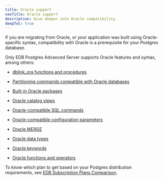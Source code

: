 ```yaml
---
title: Oracle support 
navTitle: Oracle support
description: Dive deeper into Oracle compatibility.
deepToC: true
---
```


If you are migrating from Oracle, or your application was built using Oracle-specific syntax, compatibility with Oracle is a prerequisite for your Postgres database.

Only EDB Postgres Advanced Server supports Oracle features and syntax, among others:

-   [dblink_ora functions and procedures](/epas/latest/reference/oracle_compatibility_reference/01_dblink_ora_functions_and_procedures/) 

-   [Partitioning commands compatible with Oracle databases](/epas/latest/reference/oracle_compatibility_reference/04_partitioning_commands_compatible_with_oracle_databases/)

-   [Built-in Oracle packages](/epas/latest/reference/oracle_compatibility_reference/epas_compat_bip_guide/03_built-in_packages/)

-   [Oracle catalog views](/epas/latest/reference/oracle_compatibility_reference/epas_compat_cat_views/oracle_compatible_views/62_dba_users/)

-   [Oracle-compatible SQL commands](/epas/latest/reference/oracle_compatibility_reference/epas_compat_sql/)

-   [Oracle-compatible configuration parameters](/epas/latest/reference/oracle_compatibility_reference/summary_oracle_config_parameters/)

-   [Oracle MERGE](/epas/latest/reference/oracle_compatibility_reference/epas_compat_sql/65a_merge/)

-   [Oracle data types](/epas/latest/reference/sql_reference/02_data_types/)

-   [Oracle keywords](/epas/latest/reference/application_programmer_reference/stored_procedural_language_reference/17_advanced_server_keywords/#edb-postgres-advanced-server-keywords)

-   [Oracle functions and operators](/epas/latest/reference/sql_reference/03_functions_and_operators/)

To know which plan to get based on your Postgres distribution requirements, see [EDB Subscription Plans Comparison](https://www.enterprisedb.com/products/plans-comparison).
